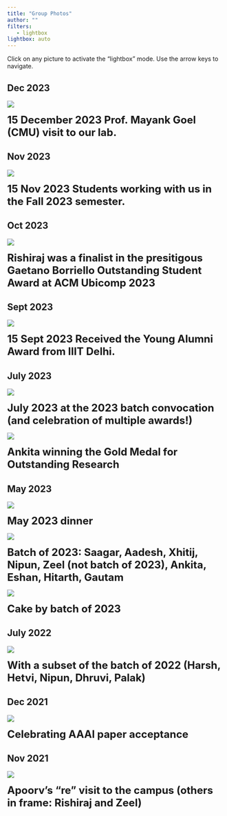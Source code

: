 ```yaml
---
title: "Group Photos"
author: ""
filters:
   - lightbox
lightbox: auto
---
```


Click on any picture to activate the "lightbox" mode. Use the arrow keys to navigate.

## Dec 2023
![](images/memories/Mayank_visit.jpg){group="my-gallery"
description="[15 December 2023 Prof. Mayank Goel (CMU) visit to our lab.]{.large-caption-text}"}

[15 December 2023 Prof. Mayank Goel (CMU) visit to our lab.]{.large-caption-text}

## Nov 2023
![](images/memories/2023-Fall.jpg){group="my-gallery"
description="[15 Nov 2023 Students working with us in the Fall 2023 semester.]{.large-caption-text}"}

[15 Nov 2023 Students working with us in the Fall 2023 semester.]{.large-caption-text}

## Oct 2023
![](images/memories/rishiraj-award.jpeg){group="my-gallery"
description="[Rishiraj was a finalist in the presitigous Gaetano Borriello Outstanding Student Award at ACM Ubicomp 2023]{.large-caption-text}"}

[Rishiraj was a finalist in the presitigous Gaetano Borriello Outstanding Student Award at ACM Ubicomp 2023]{.large-caption-text}

## Sept 2023
![](images/memories/2023-Sept-Young_Alumni.jpg){group="my-gallery"
description="[15 Sept 2023 Received the Young Alumni Award from IIIT Delhi.]{.large-caption-text}"}

[15 Sept 2023 Received the Young Alumni Award from IIIT Delhi.]{.large-caption-text}

## July 2023
![](images/memories/2023-July-all.jpg){group="my-gallery"
description="[July 2023 at the 2023 batch convocation (and celebration of multiple awards!)]{.large-caption-text}"}

[July 2023 at the 2023 batch convocation (and celebration of multiple awards!)]{.large-caption-text}

![](images/memories/ankita-gm-2-3.png){group="my-gallery"
description="[Ankita winning the Gold Medal for Outstanding Research]{.large-caption-text}"}

[Ankita winning the Gold Medal for Outstanding Research]{.large-caption-text}


## May 2023
![](images/memories/2023-July.jpg){group="my-gallery"
description="[May 2023 dinner]{.large-caption-text}"}

[May 2023 dinner]{.large-caption-text}

![](images/memories/2023-group.jpg){group="my-gallery"
description="[Batch of 2023 :Saagar, Aadesh, Xhitij, Nipun, Zeel (not batch of 2023), Ankita, Eshan, Hitarth, Gautam]{.large-caption-text}"}

[Batch of 2023: Saagar, Aadesh, Xhitij, Nipun, Zeel (not batch of 2023), Ankita, Eshan, Hitarth, Gautam]{.large-caption-text}

![](images/memories/2023-cake.jpg){group="my-gallery"
description="[Cake by batch of 2023]{.large-caption-text}"}

[Cake by batch of 2023]{.large-caption-text}


## July 2022

![](images/memories/2022-group-subset.jpg){group="my-gallery"
description="[With a subset of the batch of 2022 (Harsh, Hetvi, Nipun, Dhruvi, Palak)]{.large-caption-text}"}

[With a subset of the batch of 2022 (Harsh, Hetvi, Nipun, Dhruvi, Palak)]{.large-caption-text}


## Dec 2021

![](images/memories/2021-AAAI.jpg){group="my-gallery"
description="[Celebrating AAAI paper acceptance]{.large-caption-text}"}

[Celebrating AAAI paper acceptance]{.large-caption-text}


## Nov 2021

![](images/memories/2021-Nov-Apoorv.jpg){group="my-gallery"
description="[Apoorv's \"re\" visit to the campus (others in frame: Rishiraj and Zeel)]{.large-caption-text}"}

[Apoorv's "re" visit to the campus (others in frame: Rishiraj and Zeel)]{.large-caption-text}

<style>
   .large-caption-text{
      font-size: x-large ;
      font-weight: bold ;
   }
</style>









